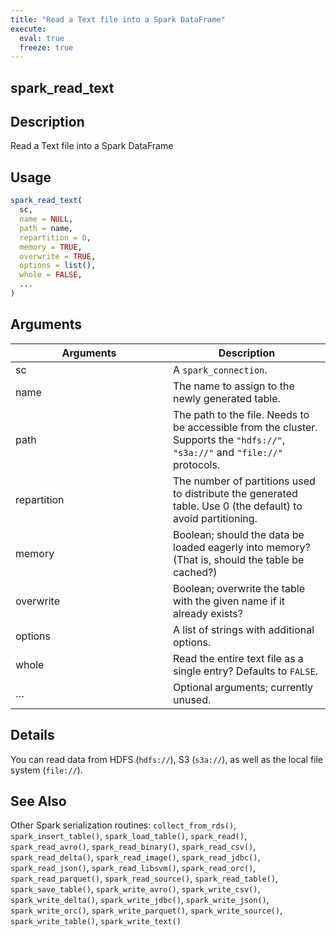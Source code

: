 ```yaml
---
title: "Read a Text file into a Spark DataFrame"
execute:
  eval: true
  freeze: true
---
```


## spark_read_text

## Description
Read a Text file into a Spark DataFrame


## Usage
```r
spark_read_text(
  sc,
  name = NULL,
  path = name,
  repartition = 0,
  memory = TRUE,
  overwrite = TRUE,
  options = list(),
  whole = FALSE,
  ...
)
```

## Arguments
|Arguments|Description|
|---|---|
| sc | A `spark_connection`. |
| name | The name to assign to the newly generated table. |
| path | The path to the file. Needs to be accessible from the cluster. Supports the `"hdfs://"`, `"s3a://"` and `"file://"` protocols. |
| repartition | The number of partitions used to distribute the generated table. Use 0 (the default) to avoid partitioning. |
| memory | Boolean; should the data be loaded eagerly into memory? (That is, should the table be cached?) |
| overwrite | Boolean; overwrite the table with the given name if it already exists? |
| options | A list of strings with additional options. |
| whole | Read the entire text file as a single entry? Defaults to `FALSE`. |
| ... | Optional arguments; currently unused. |

## Details
You can read data from HDFS (`hdfs://`), S3 (`s3a://`), as well as the local file system (`file://`).






## See Also
Other Spark serialization routines: `collect_from_rds()`, `spark_insert_table()`, `spark_load_table()`, `spark_read()`, `spark_read_avro()`, `spark_read_binary()`, `spark_read_csv()`, `spark_read_delta()`, `spark_read_image()`, `spark_read_jdbc()`, `spark_read_json()`, `spark_read_libsvm()`, `spark_read_orc()`, `spark_read_parquet()`, `spark_read_source()`, `spark_read_table()`, `spark_save_table()`, `spark_write_avro()`, `spark_write_csv()`, `spark_write_delta()`, `spark_write_jdbc()`, `spark_write_json()`, `spark_write_orc()`, `spark_write_parquet()`, `spark_write_source()`, `spark_write_table()`, `spark_write_text()`

